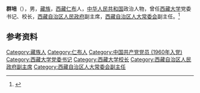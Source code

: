 '''群培'''（{{bd|1944年|7月|}}），男，[[藏族|藏族]]，[[西藏|西藏]][[仁布|仁布]]人，[[中华人民共和国|中华人民共和国]]政治人物，曾任[[西藏大学|西藏大学]]党委书记、校长，[[西藏自治区人民政府|西藏自治区人民政府]]副主席，[[西藏自治区人大常委会|西藏自治区人大常委会]]副主任。<ref>{{Cite book|title=中华人民共和国职官志|author=何虎生, 李耀东, 向常福主编|publisher=中国社会出版社|year=2003|isbn=9787800883934|location=北京|pages=}}</ref>

== 参考资料 ==
{{reflist}}

{{中国人物小作品}}

{{Authority control}}
{{DEFAULTSORT:}}
[[Category:藏族人|Category:藏族人]]
[[Category:仁布人|Category:仁布人]]
[[Category:中国共产党党员_(1960年入党)|Category:中国共产党党员 (1960年入党)]]
[[Category:西藏大学党委书记|Category:西藏大学党委书记]]
[[Category:西藏大学校长|Category:西藏大学校长]]
[[Category:西藏自治区人民政府副主席|Category:西藏自治区人民政府副主席]]
[[Category:西藏自治区人大常委会副主任|Category:西藏自治区人大常委会副主任]]